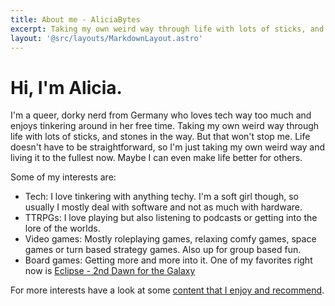 ```yaml
---
title: About me - AliciaBytes
excerpt: Taking my own weird way through life with lots of sticks, and stones in the way.
layout: '@src/layouts/MarkdownLayout.astro'
---
```


# Hi, I'm Alicia.

I'm a queer, dorky nerd from Germany who loves tech way too much and enjoys tinkering around in her free time. Taking my own weird way through life with lots of sticks, and stones in the way. But that won't stop me. Life doesn't have to be straightforward, so I'm just taking my own weird way and living it to the fullest now. Maybe I can even make life better for others.

Some of my interests are:

- Tech: I love tinkering with anything techy. I'm a soft girl though, so usually I mostly deal with software and not as much with hardware.
- TTRPGs: I love playing but also listening to podcasts or getting into the lore of the worlds.
- Video games: Mostly roleplaying games, relaxing comfy games, space games or turn based strategy games. Also up for group based fun.
- Board games: Getting more and more into it. One of my favorites right now is [Eclipse - 2nd Dawn for the Galaxy](https://en.lautapelit.fi/product/24681/eclipse---2nd-dawn-for-the-galaxy-eng)

For more interests have a look at some [content that I enjoy and recommend](/things-i-enjoy-and-recommend/).
